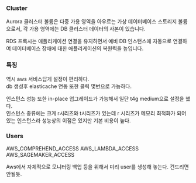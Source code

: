 ### Cluster

Aurora 클러스터 볼륨은 다중 가용 영역을 아우르는 가상 데이터베이스 스토리지 볼륨으로서, 각 가용 영역에는 DB 클러스터 데이터의 사본이 있습니다.

RDS 프록시는 애플리케이션 연결을 유지하면서 예비 DB 인스턴스에 자동으로 연결하여 데이터베이스 장애에 대한 애플리케이션의 복원력을 높입니다. 

### 특징

역시 aws 서비스답게 설정이 편리하다.  
db 생성후 elasticache 연동 또한 클릭 몇번으로 가능하다.  

인스턴스 성능 또한 in-place 업그레이드가 가능해서 일단 t4g medium으로 설정을 했다.   
인스턴스 종류에는 크게 r시리즈와 t시리즈가 있는데 r 시리즈가 메모리 최적화가 되어있는 인스턴스라
성능상의 이점은 있지만 기본 비용이 높다.

### Users

AWS_COMPREHEND_ACCESS
AWS_LAMBDA_ACCESS
AWS_SAGEMAKER_ACCESS

Aws에서 자체적으로 모니터링 백업 등을 위해서 미리 user를 생성해 놓는다. 건드리면 안될듯.

